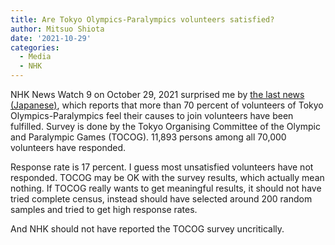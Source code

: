 ```yaml
---
title: Are Tokyo Olympics-Paralympics volunteers satisfied?
author: Mitsuo Shiota
date: '2021-10-29'
categories:
  - Media
  - NHK
---
```


NHK News Watch 9 on October 29, 2021 surprised me by [the last news (Japanese)](https://www3.nhk.or.jp/news/html/20211029/amp/k10013327081000.html), which reports that more than 70 percent of volunteers of Tokyo Olympics-Paralympics feel their causes to join volunteers have been fulfilled. Survey is done by the Tokyo Organising Committee of the Olympic and Paralympic Games (TOCOG). 11,893 persons among all 70,000 volunteers have responded.

Response rate is 17 percent. I guess most unsatisfied volunteers have not responded. TOCOG may be OK with the survey results, which actually mean nothing. If TOCOG really wants to get meaningful results, it should not have tried complete census, instead should have selected around 200 random samples and tried to get high response rates.

And NHK should not have reported the TOCOG survey uncritically.
